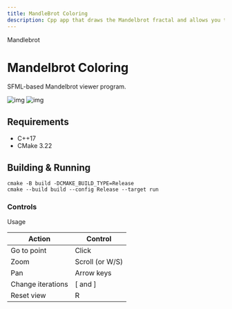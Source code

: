 ```yaml
---
title: MandleBrot Coloring
description: Cpp app that draws the Mandelbrot fractal and allows you to zoom in and explore the fractal (uses zero libraries).
---
```


<GroupName>Mandlebrot</GroupName>
# Mandelbrot Coloring

SFML-based Mandelbrot viewer program.

![img](../../../../../Mandlebrot/Mandelbrot-Coloring/imgs/mandelbrot.png) 
![img](../../../../../Mandlebrot/Mandelbrot-Coloring/imgs/zoomed.png)

## Requirements
 * C++17
 * CMake 3.22

## Building & Running

```shell
cmake -B build -DCMAKE_BUILD_TYPE=Release
cmake --build build --config Release --target run
```

### Controls

<Aside type='note'>Usage</Aside>

| Action            | Control         |
| ----------------- | --------------- |
| Go to point       | Click           |
| Zoom              | Scroll (or W/S) |
| Pan               | Arrow keys      |
| Change iterations | [ and ]         |
| Reset view        | R               |
